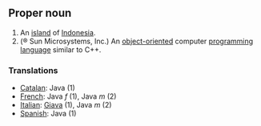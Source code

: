 ==Proper noun==

# An [[island]] of [[Indonesia]].
# (&#0174; Sun Microsystems, Inc.) An [[object-oriented]] computer [[programming language]] similar to C++.

===Translations===

*[[Catalan]]: Java (1)
*[[French]]: Java ''f'' (1), Java ''m'' (2)
*[[Italian]]: [[Giava]] (1), Java ''m'' (2)
*[[Spanish]]: Java (1)